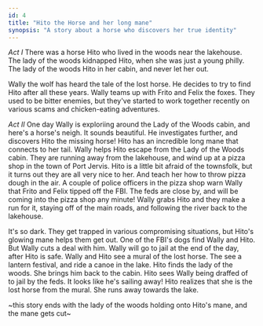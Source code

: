 ```yaml
---
id: 4
title: "Hito the Horse and her long mane"
synopsis: "A story about a horse who discovers her true identity"
---
```


_Act I_
There was a horse Hito who lived in the woods near the lakehouse.
The lady of the woods kidnapped Hito, when she was just a young philly.
The lady of the woods Hito in her cabin, and never let her out.

Wally the wolf has heard the tale of the lost horse.
He decides to try to find Hito after all these years.
Wally teams up with Frito and Felix the foxes.
They used to be bitter enemies, but they've started to work together recently on various scams and chicken-eating adventures.

_Act II_
One day Wally is exploriing around the Lady of the Woods cabin, and here's a horse's neigh.
It sounds beautiful.
He investigates further, and discovers Hito the missing horse!
Hito has an incredible long mane that connects to her tail.
Wally helps Hito escape from the Lady of the Woods cabin.
They are running away from the lakehouse, and wind up at a pizza shop in the town of Port Jervis.
Hito is a little bit afraid of the townsfolk, but it turns out they are all very nice to her.
And teach her how to throw pizza dough in the air.
A couple of police officers in the pizza shop warn Wally that Frito and Felix tipped off the FBI.
The feds are close by, and will be coming into the pizza shop any minute!
Wally grabs Hito and they make a run for it, staying off of the main roads, and following the river back to the lakehouse.

It's so dark. They get trapped in various compromising situations, but Hito's glowing mane helps them get out.
One of the FBI's dogs find Wally and Hito.
But Wally cuts a deal with him.
Wally will go to jail at the end of the day, after Hito is safe.
Wally and Hito see a mural of the lost horse.
The see a lantern festival, and ride a canoe in the lake.
Hito finds the lady of the woods.
She brings him back to the cabin.
Hito sees Wally being draffed of to jail by the feds.
It looks like he's sailing away!
Hito realizes that she is the lost horse from the mural.
She runs away towards the lake.

~this story ends with the lady of the woods holding onto Hito's mane, and the mane gets cut~
